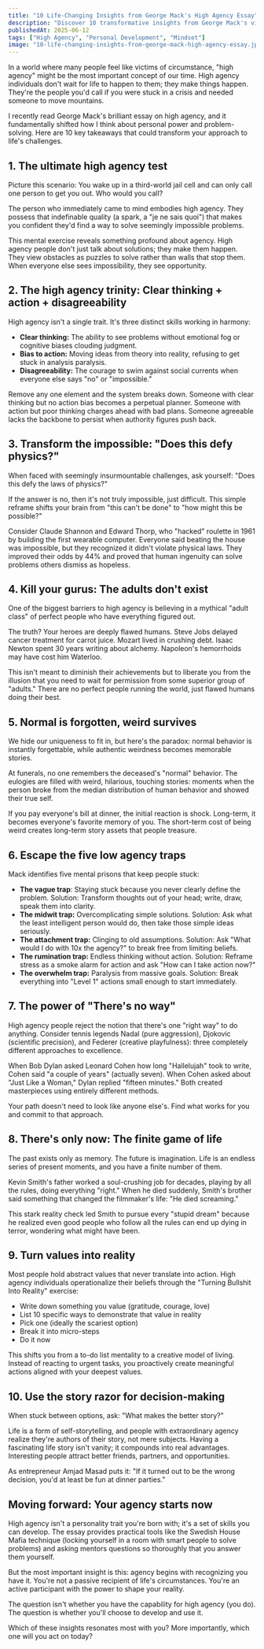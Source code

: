 ```yaml
---
title: "10 Life-Changing Insights from George Mack's High Agency Essay"
description: "Discover 10 transformative insights from George Mack's viral essay on high agency. Learn how to shift from letting life happen to you to actively shaping your reality through clear thinking, decisive action, and strategic disagreeability."
publishedAt: 2025-06-12
tags: ["High Agency", "Personal Development", "Mindset"]
image: "10-life-changing-insights-from-george-mack-high-agency-essay.jpg"
---
```



<BlogPageLayout frontmatter={frontmatter}>

In a world where many people feel like victims of circumstance, "high agency" might be the most important concept of our time. High agency individuals don't wait for life to happen to them; they make things happen. They're the people you'd call if you were stuck in a crisis and needed someone to move mountains.

I recently read George Mack's brilliant essay on high agency, and it fundamentally shifted how I think about personal power and problem-solving. Here are 10 key takeaways that could transform your approach to life's challenges.

## 1. The ultimate high agency test

Picture this scenario: You wake up in a third-world jail cell and can only call one person to get you out. Who would you call?

The person who immediately came to mind embodies high agency. They possess that indefinable quality (a spark, a "je ne sais quoi") that makes you confident they'd find a way to solve seemingly impossible problems.

This mental exercise reveals something profound about agency. High agency people don't just talk about solutions; they make them happen. They view obstacles as puzzles to solve rather than walls that stop them. When everyone else sees impossibility, they see opportunity.

## 2. The high agency trinity: Clear thinking + action + disagreeability

High agency isn't a single trait. It's three distinct skills working in harmony:

- **Clear thinking:** The ability to see problems without emotional fog or cognitive biases clouding judgment.
- **Bias to action:** Moving ideas from theory into reality, refusing to get stuck in analysis paralysis.
- **Disagreeability:** The courage to swim against social currents when everyone else says "no" or "impossible."

Remove any one element and the system breaks down. Someone with clear thinking but no action bias becomes a perpetual planner. Someone with action but poor thinking charges ahead with bad plans. Someone agreeable lacks the backbone to persist when authority figures push back.

## 3. Transform the impossible: "Does this defy physics?"

When faced with seemingly insurmountable challenges, ask yourself: "Does this defy the laws of physics?"

If the answer is no, then it's not truly impossible, just difficult. This simple reframe shifts your brain from "this can't be done" to "how might this be possible?"

Consider Claude Shannon and Edward Thorp, who "hacked" roulette in 1961 by building the first wearable computer. Everyone said beating the house was impossible, but they recognized it didn't violate physical laws. They improved their odds by 44% and proved that human ingenuity can solve problems others dismiss as hopeless.

## 4. Kill your gurus: The adults don't exist

One of the biggest barriers to high agency is believing in a mythical "adult class" of perfect people who have everything figured out.

The truth? Your heroes are deeply flawed humans. Steve Jobs delayed cancer treatment for carrot juice. Mozart lived in crushing debt. Isaac Newton spent 30 years writing about alchemy. Napoleon's hemorrhoids may have cost him Waterloo.

This isn't meant to diminish their achievements but to liberate you from the illusion that you need to wait for permission from some superior group of "adults." There are no perfect people running the world, just flawed humans doing their best.

## 5. Normal is forgotten, weird survives

We hide our uniqueness to fit in, but here's the paradox: normal behavior is instantly forgettable, while authentic weirdness becomes memorable stories.

At funerals, no one remembers the deceased's "normal" behavior. The eulogies are filled with weird, hilarious, touching stories: moments when the person broke from the median distribution of human behavior and showed their true self.

If you pay everyone's bill at dinner, the initial reaction is shock. Long-term, it becomes everyone's favorite memory of you. The short-term cost of being weird creates long-term story assets that people treasure.

## 6. Escape the five low agency traps

Mack identifies five mental prisons that keep people stuck:

- **The vague trap**: Staying stuck because you never clearly define the problem. Solution: Transform thoughts out of your head; write, draw, speak them into clarity.
- **The midwit trap:** Overcomplicating simple solutions. Solution: Ask what the least intelligent person would do, then take those simple ideas seriously.
- **The attachment trap:** Clinging to old assumptions. Solution: Ask "What would I do with 10x the agency?" to break free from limiting beliefs.
- **The rumination trap:** Endless thinking without action. Solution: Reframe stress as a smoke alarm for action and ask "How can I take action now?"
- **The overwhelm trap:** Paralysis from massive goals. Solution: Break everything into "Level 1" actions small enough to start immediately.

## 7. The power of "There's no way"

High agency people reject the notion that there's one "right way" to do anything. Consider tennis legends Nadal (pure aggression), Djokovic (scientific precision), and Federer (creative playfulness): three completely different approaches to excellence.

When Bob Dylan asked Leonard Cohen how long "Hallelujah" took to write, Cohen said "a couple of years" (actually seven). When Cohen asked about "Just Like a Woman," Dylan replied "fifteen minutes." Both created masterpieces using entirely different methods.

Your path doesn't need to look like anyone else's. Find what works for you and commit to that approach.

## 8. There's only now: The finite game of life

The past exists only as memory. The future is imagination. Life is an endless series of present moments, and you have a finite number of them.

Kevin Smith's father worked a soul-crushing job for decades, playing by all the rules, doing everything "right." When he died suddenly, Smith's brother said something that changed the filmmaker's life: "He died screaming."

This stark reality check led Smith to pursue every "stupid dream" because he realized even good people who follow all the rules can end up dying in terror, wondering what might have been.

## 9. Turn values into reality

Most people hold abstract values that never translate into action. High agency individuals operationalize their beliefs through the "Turning Bullshit Into Reality" exercise:

- Write down something you value (gratitude, courage, love)
- List 10 specific ways to demonstrate that value in reality
- Pick one (ideally the scariest option)
- Break it into micro-steps
- Do it now

This shifts you from a to-do list mentality to a creative model of living. Instead of reacting to urgent tasks, you proactively create meaningful actions aligned with your deepest values.

## 10. Use the story razor for decision-making

When stuck between options, ask: "What makes the better story?"

Life is a form of self-storytelling, and people with extraordinary agency realize they're authors of their story, not mere subjects. Having a fascinating life story isn't vanity; it compounds into real advantages. Interesting people attract better friends, partners, and opportunities.

As entrepreneur Amjad Masad puts it: "If it turned out to be the wrong decision, you'd at least be fun at dinner parties."

## Moving forward: Your agency starts now

High agency isn't a personality trait you're born with; it's a set of skills you can develop. The essay provides practical tools like the Swedish House Mafia technique (locking yourself in a room with smart people to solve problems) and asking mentors questions so thoroughly that you answer them yourself.

But the most important insight is this: agency begins with recognizing you have it. You're not a passive recipient of life's circumstances. You're an active participant with the power to shape your reality.

The question isn't whether you have the capability for high agency (you do). The question is whether you'll choose to develop and use it.

Which of these insights resonates most with you? More importantly, which one will you act on today?

</BlogPageLayout>
